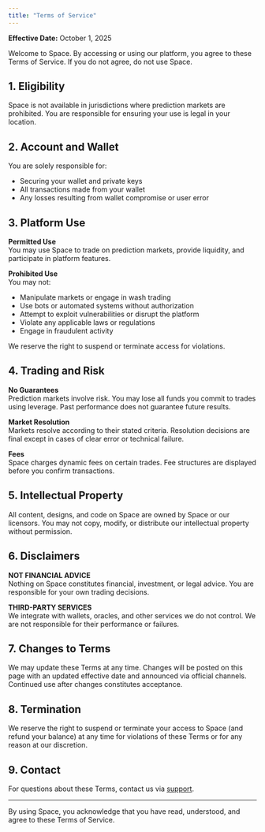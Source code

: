 ```yaml
---
title: "Terms of Service"
---
```


**Effective Date:** October 1, 2025

Welcome to Space. By accessing or using our platform, you agree to these Terms of Service. If you do not agree, do not use Space.

## 1. Eligibility

Space is not available in jurisdictions where prediction markets are prohibited. You are responsible for ensuring your use is legal in your location.

## 2. Account and Wallet

You are solely responsible for:

- Securing your wallet and private keys
- All transactions made from your wallet
- Any losses resulting from wallet compromise or user error

## 3. Platform Use

**Permitted Use**\
You may use Space to trade on prediction markets, provide liquidity, and participate in platform features.

**Prohibited Use**\
You may not:

- Manipulate markets or engage in wash trading
- Use bots or automated systems without authorization
- Attempt to exploit vulnerabilities or disrupt the platform
- Violate any applicable laws or regulations
- Engage in fraudulent activity

We reserve the right to suspend or terminate access for violations.

## 4. Trading and Risk

**No Guarantees**\
Prediction markets involve risk. You may lose all funds you commit to trades using leverage. Past performance does not guarantee future results.

**Market Resolution**\
Markets resolve according to their stated criteria. Resolution decisions are final except in cases of clear error or technical failure.

**Fees**\
Space charges dynamic fees on certain trades. Fee structures are displayed before you confirm transactions.

## 5. Intellectual Property

All content, designs, and code on Space are owned by Space or our licensors. You may not copy, modify, or distribute our intellectual property without permission.

## 6. Disclaimers

**NOT FINANCIAL ADVICE**\
Nothing on Space constitutes financial, investment, or legal advice. You are responsible for your own trading decisions.

**THIRD-PARTY SERVICES**\
We integrate with wallets, oracles, and other services we do not control. We are not responsible for their performance or failures.

## 7. Changes to Terms

We may update these Terms at any time. Changes will be posted on this page with an updated effective date and announced via official channels. Continued use after changes constitutes acceptance.

## 8. Termination

We reserve the right to suspend or terminate your access to Space (and refund your balance) at any time for violations of these Terms or for any reason at our discretion.

## 9. Contact

For questions about these Terms, contact us via [support](/doc/resources/support).

---

By using Space, you acknowledge that you have read, understood, and agree to these Terms of Service.